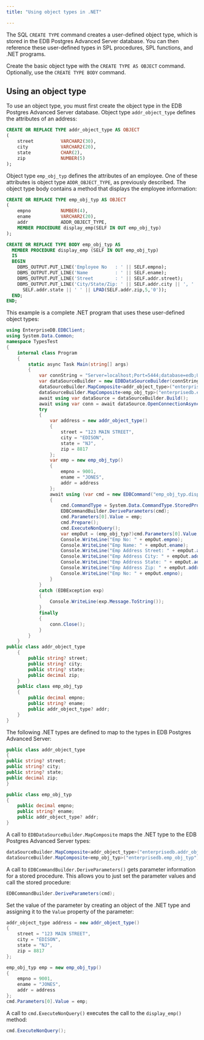 ```yaml
---
title: "Using object types in .NET"

---
```


<div id="using_object_types" class="registered_link"></div>

The SQL `CREATE TYPE` command creates a user-defined object type, which is stored in the EDB Postgres Advanced Server database. You can then reference these user-defined types in SPL procedures, SPL functions, and .NET programs.

Create the basic object type  with the `CREATE TYPE AS OBJECT` command. Optionally, use the `CREATE TYPE BODY` command.

## Using an object type

To use an object type, you must first create the object type in the EDB Postgres Advanced Server database. Object type `addr_object_type` defines the attributes of an address:

```sql
CREATE OR REPLACE TYPE addr_object_type AS OBJECT
(
    street          VARCHAR2(30),
    city            VARCHAR2(20),
    state           CHAR(2),
    zip             NUMBER(5)
);
```

Object type `emp_obj_typ` defines the attributes of an employee. One of these attributes is object type `ADDR_OBJECT_TYPE`, as previously described. The object type body contains a method that displays the employee information:

```sql
CREATE OR REPLACE TYPE emp_obj_typ AS OBJECT
(
    empno           NUMBER(4),
    ename           VARCHAR2(20),
    addr            ADDR_OBJECT_TYPE,
    MEMBER PROCEDURE display_emp(SELF IN OUT emp_obj_typ)
);

CREATE OR REPLACE TYPE BODY emp_obj_typ AS
  MEMBER PROCEDURE display_emp (SELF IN OUT emp_obj_typ)
  IS
  BEGIN
    DBMS_OUTPUT.PUT_LINE('Employee No   : ' || SELF.empno);
    DBMS_OUTPUT.PUT_LINE('Name          : ' || SELF.ename);
    DBMS_OUTPUT.PUT_LINE('Street        : ' || SELF.addr.street);
    DBMS_OUTPUT.PUT_LINE('City/State/Zip: ' || SELF.addr.city || ', ' ||
      SELF.addr.state || ' ' || LPAD(SELF.addr.zip,5,'0'));
  END;
END;
```

This example is a complete .NET program that uses these user-defined object types:

```csharp
using EnterpriseDB.EDBClient;
using System.Data.Common;
namespace TypesTest
{
    internal class Program
    {
        static async Task Main(string[] args)
        {
            var connString = "Server=localhost;Port=5444;database=edb;User ID=enterprisedb;password=edb;";
            var dataSourceBuilder = new EDBDataSourceBuilder(connString);
            dataSourceBuilder.MapComposite<addr_object_type>("enterprisedb.addr_object_type");
            dataSourceBuilder.MapComposite<emp_obj_typ>("enterprisedb.emp_obj_typ");
            await using var dataSource = dataSourceBuilder.Build();
            await using var conn = await dataSource.OpenConnectionAsync();
            try
            {
                var address = new addr_object_type()
                {
                    street = "123 MAIN STREET",
                    city = "EDISON",
                    state = "NJ",
                    zip = 8817
                };
                var emp = new emp_obj_typ()
                {
                    empno = 9001,
                    ename = "JONES",
                    addr = address
                };
                await using (var cmd = new EDBCommand("emp_obj_typ.display_emp", conn))
                {
                    cmd.CommandType = System.Data.CommandType.StoredProcedure;
                    EDBCommandBuilder.DeriveParameters(cmd);
                    cmd.Parameters[0].Value = emp;
                    cmd.Prepare();
                    cmd.ExecuteNonQuery();
                    var empOut = (emp_obj_typ?)cmd.Parameters[0].Value;
                    Console.WriteLine("Emp No: " + empOut.empno);
                    Console.WriteLine("Emp Name: " + empOut.ename);
                    Console.WriteLine("Emp Address Street: " + empOut.addr.street);
                    Console.WriteLine("Emp Address City: " + empOut.addr.city);
                    Console.WriteLine("Emp Address State: " + empOut.addr.state);
                    Console.WriteLine("Emp Address Zip: " + empOut.addr.zip);
                    Console.WriteLine("Emp No: " + empOut.empno);
                }
            }
            catch (EDBException exp)
            {
                Console.WriteLine(exp.Message.ToString());
            }
            finally
            {
                conn.Close();
            }
        }
    }
public class addr_object_type
    {
        public string? street;
        public string? city;
        public string? state;
        public decimal zip;
    }
    public class emp_obj_typ
    {
        public decimal empno;
        public string? ename;
        public addr_object_type? addr;
    }
}
```

The following .NET types are defined to map to the types in EDB Postgres Advanced Server:

```csharp
public class addr_object_type
{
public string? street;
public string? city;
public string? state;
public decimal zip;
}

public class emp_obj_typ
{
    public decimal empno;
    public string? ename;
    public addr_object_type? addr;
}
```

A call to `EDBDataSourceBuilder.MapComposite` maps the .NET type to the EDB Postgres Advanced Server types:

```csharp
dataSourceBuilder.MapComposite<addr_object_type>("enterprisedb.addr_object_type");
dataSourceBuilder.MapComposite<emp_obj_typ>("enterprisedb.emp_obj_typ");
```

A call to `EDBCommandBuilder.DeriveParameters()` gets parameter information for a stored procedure. This allows you to just set the parameter values and call the stored procedure:

```csharp
EDBCommandBuilder.DeriveParameters(cmd);
```

Set the value of the parameter by creating an object of the .NET type and assigning it to the `Value` property of the parameter:

```csharp
addr_object_type address = new addr_object_type()
{
    street = "123 MAIN STREET",
    city = "EDISON",
    state = "NJ",
    zip = 8817
};

emp_obj_typ emp = new emp_obj_typ()
{
    empno = 9001,
    ename = "JONES",
    addr = address
};
cmd.Parameters[0].Value = emp;
```

A call to `cmd.ExecuteNonQuery()` executes the call to the `display_emp()` method:

```csharp
cmd.ExecuteNonQuery();
```

